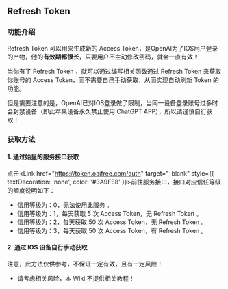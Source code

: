 
## Refresh Token

### 功能介绍
Refresh Token 可以用来生成新的 Access Token，是OpenAI为了IOS用户登录的产物，他的**有效期都很长**，只要用户不主动修改密码，就会一直有效！

当你有了 Refresh Token ，就可以通过编写相关函数通过 Refresh Token 来获取你账号的 Access Token，而不需要自己手动获取，从而实现自动刷新 Token 的功能。

但是需要注意的是，OpenAI已对IOS登录做了限制，当同一设备登录账号过多时会封禁设备（即此苹果设备永久禁止使用 ChatGPT APP），所以请谨慎自行获取！


### 获取方法

#### 1. 通过始皇的服务接口获取
点击<Link href="https://token.oaifree.com/auth" target="_blank" style={{ textDecoration: 'none', color: '#3A9FE8' }}>前往服务接口</Link>，接口对应信任等级的额度说明如下：
- 信用等级为：0，无法使用此服务 。
- 信用等级为：1，每天获取 5 次 Access Token，无 Refresh Token 。
- 信用等级为：2，每天获取 50 次 Access Token，无 Refresh Token 。
- 信用等级为：3，每天获取 50 次 Access Token，有 Refresh Token 。



#### 2. 通过 IOS 设备自行手动获取
注意，此方法仅供参考，不保证一定有效，且有一定风险！
- 请考虑相关风险，本 Wiki 不提供相关教程！



